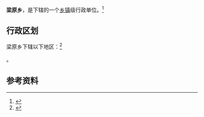 {{中国乡级行政区|62/08/22/204/000}}

'''梁原乡'''，是{{PRC admin/fullname|62/08/22/204/000|3}}下辖的一个[[乡镇|乡镇]]级行政单位。<ref>{{PRC admin/ref sgc|{{PRC admin/parent|62/08/22/204/000}}}}</ref>

== 行政区划 ==

梁原乡下辖以下地区：<ref>{{PRC admin/ref sgc|62/08/22/204/000}}</ref>

{{PRC admin/children|62/08/22/204/000}}。

== 参考资料 ==

{{reflist}}

{{行政区划小作品}}
{{PRC admin/navcat|62/08/22/204/000}}